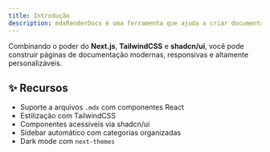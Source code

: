 ```yaml
---
title: Introdução
description: mdxRenderDocs é uma ferramenta que ajuda a criar documentação técnica de forma simples e eficiente
---
```



Combinando o poder do **Next.js**, **TailwindCSS** e **shadcn/ui**, você pode construir páginas de documentação modernas, responsivas e altamente personalizáveis.

<Separator className="my-6" />

## ✨ Recursos

- Suporte a arquivos `.mdx` com componentes React
- Estilização com TailwindCSS
- Componentes acessíveis via shadcn/ui
- Sidebar automático com categorias organizadas
- Dark mode com `next-themes`


